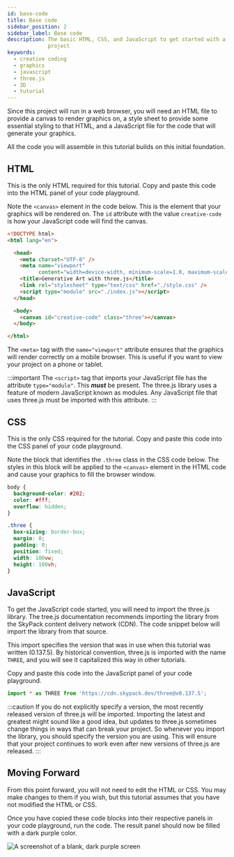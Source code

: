 ```yaml
---
id: base-code
title: Base code
sidebar_position: 2
sidebar_label: Base code
description: The basic HTML, CSS, and JavaScript to get started with a three.js
             project
keywords:
  - creative coding
  - graphics
  - javascript
  - three.js
  - 3D
  - tutorial
---
```


Since this project will run in a web browser, you will need an HTML file to
provide a canvas to render graphics on, a style sheet to provide some
essential styling to that HTML, and a JavaScript file for the code that will
generate your graphics.

All the code you will assemble in this tutorial builds on this initial
foundation.

## HTML

This is the only HTML required for this tutorial. Copy and paste this code into
the HTML panel of your code playground.

Note the `<canvas>` element in the code below. This is the element that your
graphics will be rendered on. The `id` attribute with the value
`creative-code` is how your JavaScript code will find the canvas.

```html
<!DOCTYPE html>
<html lang="en">

  <head>
    <meta charset="UTF-8" />
    <meta name="viewport" 
          content="width=device-width, minimum-scale=1.0, maximum-scale=1.0">
    <title>Generative Art with three.js</title>
    <link rel="stylesheet" type="text/css" href="./style.css" />
    <script type="module" src="./index.js"></script>
  </head>

  <body>
    <canvas id="creative-code" class="three"></canvas>
  </body>

</html>
```

The `<meta>` tag with the `name="viewport"` attribute ensures that the graphics
will render correctly on a mobile browser. This is useful if you want to view
your project on a phone or tablet.

:::important
The `<script>` tag that imports your JavaScript file has the attribute
`type="module"`. This **_must_** be present. The three.js library uses a
feature of modern JavaScript known as modules. Any JavaScript file that uses
three.js must be imported with this attribute.
:::

## CSS

This is the only CSS required for the tutorial. Copy and paste this code into
the CSS panel of your code playground.

Note the block that identifies the `.three` class in the CSS code below. The
styles in this block will be applied to the `<canvas>` element in the HTML code
and cause your graphics to fill the browser window.

```css
body {
  background-color: #202;
  color: #fff;
  overflow: hidden;
}

.three {
  box-sizing: border-box;
  margin: 0;
  padding: 0;
  position: fixed;
  width: 100vw;
  height: 100vh;
}
```

## JavaScript

To get the JavaScript code started, you will need to import the three.js
library. The tree.js documentation recommends importing the library from the
SkyPack content delivery network (CDN). The code snippet below will import the
library from that source.

This import specifies the version that was in use when this tutorial was
written (0.137.5). By historical convention, three.js is imported with the name
`THREE`, and you will see it capitalized this way in other tutorials.

Copy and paste this code into the JavaScript panel of your code playground.

```javascript
import * as THREE from 'https://cdn.skypack.dev/three@v0.137.5';
```

:::caution
If you do not explicitly specify a version, the most recently released version
of three.js will be imported. Importing the latest and greatest might sound like
a good idea, but updates to three.js sometimes change things in ways that can
break your project. So whenever you import the library, you should specify the
version you are using. This will ensure that your project continues to work
even after new versions of three.js are released.
:::

## Moving Forward

From this point forward, you will not need to edit the HTML or CSS. You may
make changes to them if you wish, but this tutorial assumes that you have not
modified the HTML or CSS.

Once you have copied these code blocks into their respective panels in your
code playground, run the code. The result panel should now be filled with a
dark purple color.

![A screenshot of a blank, dark purple screen](./assets/base-code-result.png "The result of this section's code")
